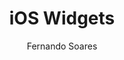 ---
title: iOS Widgets
author: Fernando Soares
description: iOS Widgets.
isDraft: false
tags: ["UI"]
publishDate: "2024-09-26 17:41"
cover: /public/uploads/images/portfolio/labs/ios-widgets.webp
type: iOS Widgets
---